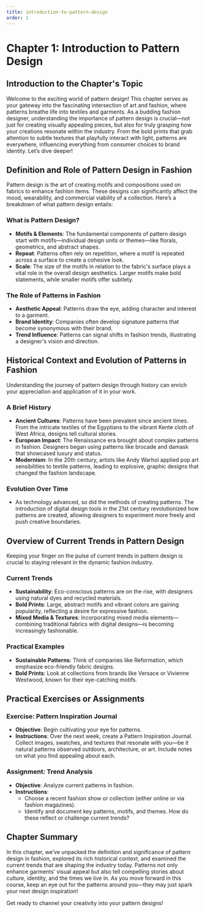 ```yaml
---
title: introduction-to-pattern-design
order: 1
---
```


# Chapter 1: Introduction to Pattern Design

## Introduction to the Chapter's Topic
Welcome to the exciting world of pattern design! This chapter serves as your gateway into the fascinating intersection of art and fashion, where patterns breathe life into textiles and garments. As a budding fashion designer, understanding the importance of pattern design is crucial—not just for creating visually appealing pieces, but also for truly grasping how your creations resonate within the industry. From the bold prints that grab attention to subtle textures that playfully interact with light, patterns are everywhere, influencing everything from consumer choices to brand identity. Let’s dive deeper!

## Definition and Role of Pattern Design in Fashion
Pattern design is the art of creating motifs and compositions used on fabrics to enhance fashion items. These designs can significantly affect the mood, wearability, and commercial viability of a collection. Here’s a breakdown of what pattern design entails:

### What is Pattern Design?
- **Motifs & Elements**: The fundamental components of pattern design start with motifs—individual design units or themes—like florals, geometrics, and abstract shapes.
- **Repeat**: Patterns often rely on repetition, where a motif is repeated across a surface to create a cohesive look.
- **Scale**: The size of the motifs in relation to the fabric's surface plays a vital role in the overall design aesthetics. Larger motifs make bold statements, while smaller motifs offer subtlety.

### The Role of Patterns in Fashion
- **Aesthetic Appeal**: Patterns draw the eye, adding character and interest to a garment.
- **Brand Identity**: Companies often develop signature patterns that become synonymous with their brand.
- **Trend Influence**: Patterns can signal shifts in fashion trends, illustrating a designer's vision and direction.

## Historical Context and Evolution of Patterns in Fashion
Understanding the journey of pattern design through history can enrich your appreciation and application of it in your work.

### A Brief History
- **Ancient Cultures**: Patterns have been prevalent since ancient times. From the intricate textiles of the Egyptians to the vibrant Kente cloth of West Africa, designs tell cultural stories.
- **European Impact**: The Renaissance era brought about complex patterns in fashion. Designers began using patterns like brocade and damask that showcased luxury and status.
- **Modernism**: In the 20th century, artists like Andy Warhol applied pop art sensibilities to textile patterns, leading to explosive, graphic designs that changed the fashion landscape.

### Evolution Over Time
- As technology advanced, so did the methods of creating patterns. The introduction of digital design tools in the 21st century revolutionized how patterns are created, allowing designers to experiment more freely and push creative boundaries.

## Overview of Current Trends in Pattern Design
Keeping your finger on the pulse of current trends in pattern design is crucial to staying relevant in the dynamic fashion industry.

### Current Trends
- **Sustainability**: Eco-conscious patterns are on the rise, with designers using natural dyes and recycled materials.
- **Bold Prints**: Large, abstract motifs and vibrant colors are gaining popularity, reflecting a desire for expressive fashion.
- **Mixed Media & Textures**: Incorporating mixed media elements—combining traditional fabrics with digital designs—is becoming increasingly fashionable.

### Practical Examples
- **Sustainable Patterns**: Think of companies like Reformation, which emphasize eco-friendly fabric designs.
- **Bold Prints**: Look at collections from brands like Versace or Vivienne Westwood, known for their eye-catching motifs.

## Practical Exercises or Assignments
### Exercise: Pattern Inspiration Journal
- **Objective**: Begin cultivating your eye for patterns.
- **Instructions**: Over the next week, create a Pattern Inspiration Journal. Collect images, swatches, and textures that resonate with you—be it natural patterns observed outdoors, architecture, or art. Include notes on what you find appealing about each.

### Assignment: Trend Analysis
- **Objective**: Analyze current patterns in fashion.
- **Instructions**:
  - Choose a recent fashion show or collection (either online or via fashion magazines).
  - Identify and document key patterns, motifs, and themes. How do these reflect or challenge current trends?

## Chapter Summary
In this chapter, we’ve unpacked the definition and significance of pattern design in fashion, explored its rich historical context, and examined the current trends that are shaping the industry today. Patterns not only enhance garments’ visual appeal but also tell compelling stories about culture, identity, and the times we live in. As you move forward in this course, keep an eye out for the patterns around you—they may just spark your next design inspiration!

Get ready to channel your creativity into your pattern designs!
